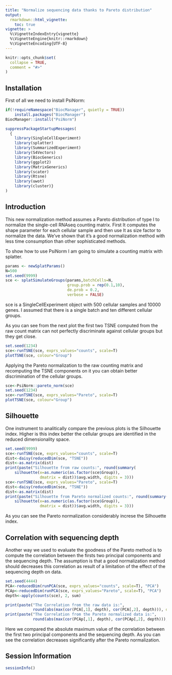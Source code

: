 ```yaml
---
title: "Normalize sequencing data thanks to Pareto distribution"
output: 
  rmarkdown::html_vignette:
    toc: true
vignette: >
  %\VignetteIndexEntry{vignette}
  %\VignetteEngine{knitr::rmarkdown}
  %\VignetteEncoding{UTF-8}
---
```


```r
knitr::opts_chunk$set(
  collapse = TRUE,
  comment = "#>"
)
```

## Installation

First of all we need to install PsiNorm:

```r
if(!requireNamespace("BiocManager", quietly = TRUE))
    install.packages("BiocManager")
BiocManager::install("PsiNorm")
```

```r
suppressPackageStartupMessages(
  {
    library(SingleCellExperiment)
    library(splatter)
    library(SummarizedExperiment)
    library(S4Vectors)
    library(BiocGenerics)
    library(ggplot2)
    library(MatrixGenerics)
    library(scater)
    library(Rtsne)
    library(uwot)
    library(cluster)}
)
```

## Introduction

This new normalization method assumes a Pareto distribution of type I to normalize the single-cell RNAseq counting matrix. First It computes the shape parameter for each cellular sample and then use It as size factor to normalize the data. We've shown that it's a good normalization method with less time consumption than other sophisticated methods.

To show how to use PsiNorm I am going to simulate a counting matrix with splatter.

```r
params <- newSplatParams()
N=500
set.seed(9999)
sce <- splatSimulateGroups(params,batchCells=N,
                           group.prob = rep(0.1,10),
                           de.prob = 0.2,
                           verbose = FALSE) 
```

sce is a SingleCellExperiment object with 500 cellular samples and 10000 genes. I assumed that there is a single batch and ten different cellular groups.

As you can see from the next plot the first two TSNE computed from the raw count matrix can not perfectly discriminate against cellular groups but they get close. 

```r
set.seed(1234)
sce<-runTSNE(sce, exprs_values="counts", scale=T)
plotTSNE(sce, colour="Group")
```

Applying the Pareto normalization to the raw counting matrix and recomputing the TSNE components on it you can obtain better discrimination of the cellular groups.

```r
sce<-PsiNorm::pareto_norm(sce)
set.seed(1234)
sce<-runTSNE(sce, exprs_values="Pareto", scale=T)
plotTSNE(sce, colour="Group")
```

## Silhouette

One instrument to analitically compare the previous plots is the Silhouette index. Higher is this index better the cellular groups are identified in the reduced dimensionality space. 

```r
set.seed(9999)
sce<-runTSNE(sce, exprs_values="counts", scale=T)
dist<-daisy(reducedDim(sce, "TSNE"))
dist<-as.matrix(dist)
print(paste("Silhouette from raw counts:", round(summary(
    silhouette(x=as.numeric(as.factor(sce$Group)),
               dmatrix = dist))$avg.width, digits = 3)))
sce<-runTSNE(sce, exprs_values="Pareto", scale=T)
dist<-daisy(reducedDim(sce, "TSNE"))
dist<-as.matrix(dist)
print(paste("Silhouette from Pareto normalized counts:", round(summary(
    silhouette(x=as.numeric(as.factor(sce$Group)),
               dmatrix = dist))$avg.width, digits = 3)))
```
As you can see the Pareto normalization considerably increse the Silhouette index. 

## Correlation with sequencing depth

Another way we used to evaluate the goodness of the Pareto method is to compute the correlation between the firsts two principal components and the sequencing depth. The assumption is that a good normalization method should decreases this correlation as result of a limitation of the effect of the sequencing depth on data.

```r
set.seed(4444)
PCA<-reducedDim(runPCA(sce, exprs_values="counts", scale=T), "PCA") 
PCAp<-reducedDim(runPCA(sce, exprs_values="Pareto", scale=T), "PCA")
depth<-apply(counts(sce), 2, sum)

print(paste("The Correlation from the raw data is:",
            round(abs(max(cor(PCA[,1], depth), cor(PCA[,2], depth))), digits=3)))
print(paste("The Correlation from the Pareto normalized data is:",
            round(abs(max(cor(PCAp[,1], depth), cor(PCAp[,2], depth))), digits = 3)))
```
Here we compared the absolute maximum value of the correlation between the first two principal components and the sequencing depth. As you can see the correlation decreases significantly after the Pareto normalization.

## Session Information
```r
sessionInfo()
```






